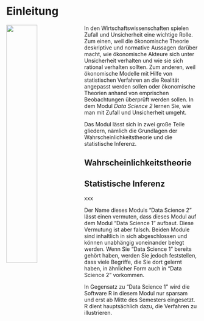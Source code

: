 # Einleitung {.unnumbered}

<img src="images/arrows.png" align="left" width="40%"/> 

In den Wirtschaftswissenschaften spielen Zufall und Unsicherheit eine wichtige Rolle. Zum einen, weil die ökonomische Theorie deskriptive und normative Aussagen darüber macht, wie ökonomische Akteure sich unter Unsicherheit verhalten und wie sie sich rational verhalten sollten. Zum anderen, weil ökonomische Modelle mit Hilfe von statistischen Verfahren an die Realität angepasst werden sollen oder ökonomische Theorien anhand von emprischen Beobachtungen überprüft werden sollen. In dem Modul *Data Science 2* lernen Sie, wie man mit Zufall und Unsicherheit umgeht.

Das Modul lässt sich in zwei große Teile gliedern, nämlich die Grundlagen der Wahrscheinlichkeitstheorie und die statistische Inferenz.

## Wahrscheinlichkeitstheorie {.unnumbered}



## Statistische Inferenz {.unnumbered}

xxx

Der Name dieses Moduls "Data Science 2" lässt einen vermuten, dass dieses Modul auf dem Modul "Data Science 1" aufbaut. Diese Vermutung ist aber falsch. Beiden Module sind inhaltlich in sich abgeschlossen und können unabhängig voneinander belegt werden. Wenn Sie "Data Science 1" bereits gehört haben, werden Sie jedoch feststellen, dass viele Begriffe, die Sie dort gelernt haben, in ähnlicher Form auch in "Data Science 2" vorkommen.

In Gegensatz zu "Data Science 1" wird die Software R in diesem Modul nur sparsam und erst ab Mitte des Semesters eingesetzt. R dient hauptsächlich dazu, die Verfahren zu illustrieren.
